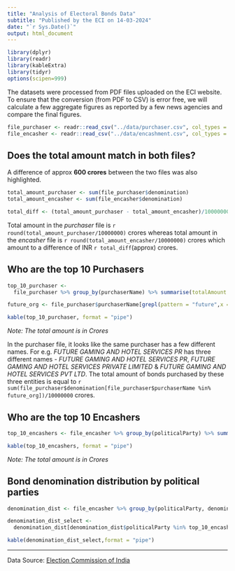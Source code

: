 ```yaml
---
title: "Analysis of Electoral Bonds Data"
subtitle: "Published by the ECI on 14-03-2024"
date: "`r Sys.Date()`"
output: html_document
---
```


```r
library(dplyr)
library(readr)
library(kableExtra)
library(tidyr)
options(scipen=999)
```

The datasets were processed from PDF files uploaded on the ECI website. To ensure that the conversion (from PDF to CSV) is error free, we will calculate a few aggregate figures as reported by a few news agencies and compare the final figures. 

```r

file_purchaser <- readr::read_csv("../data/purchaser.csv", col_types = cols())
file_encasher <- readr::read_csv("../data/encashment.csv", col_types = cols())

```


## Does the total amount match in both files?

A difference of approx **600 crores** between the two files was also highlighted. 

```r

total_amount_purchaser <- sum(file_purchaser$denomination)
total_amount_encasher <- sum(file_encasher$denomination)

total_diff <- (total_amount_purchaser - total_amount_encasher)/10000000
```

Total amount in the _purchaser_ file is `r round(total_amount_purchaser/10000000)` crores whereas total amount in the _encasher_ file is `r round(total_amount_encasher/10000000)` crores which amount to a difference of INR `r total_diff`(approx) crores.

## Who are the top 10 Purchasers

```r
top_10_purchaser <-
  file_purchaser %>% group_by(purchaserName) %>% summarise(totalAmount = round(sum(denomination)/10000000)) %>% arrange(desc(totalAmount)) %>% head(10)

future_org <- file_purchaser$purchaserName[grepl(pattern = "future",x = file_purchaser$purchaserName,ignore.case = TRUE)] %>% unique()

kable(top_10_purchaser, format = "pipe")
```
_Note: The total amount is in Crores_

In the purchaser file, it looks like the same purchaser has a few different names. 
For e.g. _FUTURE GAMING AND HOTEL SERVICES PR_ has three different names - _FUTURE GAMING AND HOTEL SERVICES PR_, _FUTURE GAMING AND HOTEL SERVICES PRIVATE LIMITED_ & _FUTURE GAMING AND HOTEL SERVICES PVT LTD_. The total amount of bonds purchased by these three entities is equal to `r sum(file_purchaser$denomination[file_purchaser$purchaserName %in% future_org])/10000000` crores.


## Who are the top 10 Encashers

```r
top_10_encashers <- file_encasher %>% group_by(politicalParty) %>% summarise(totalAmount = round(sum(denomination)/10000000)) %>% arrange(desc(totalAmount)) %>% head(10)

kable(top_10_encashers, format = "pipe")

```

_Note: The total amount is in Crores_


## Bond denomination distribution by political parties

```r

denomination_dist <- file_encasher %>% group_by(politicalParty, denomination) %>% summarise(totalBonds=n()) %>% pivot_wider(names_from = denomination,values_from = totalBonds) %>% mutate(totalBonds = rowSums(across(where(is.numeric)),na.rm=TRUE))

denomination_dist_select <-
  denomination_dist[denomination_dist$politicalParty %in% top_10_encashers$politicalParty, ] %>% arrange(desc(totalBonds)) %>% head(5)

kable(denomination_dist_select,format = "pipe")

```

---

Data Source: [Election Commission of India](https://www.eci.gov.in/disclosure-of-electoral-bonds)